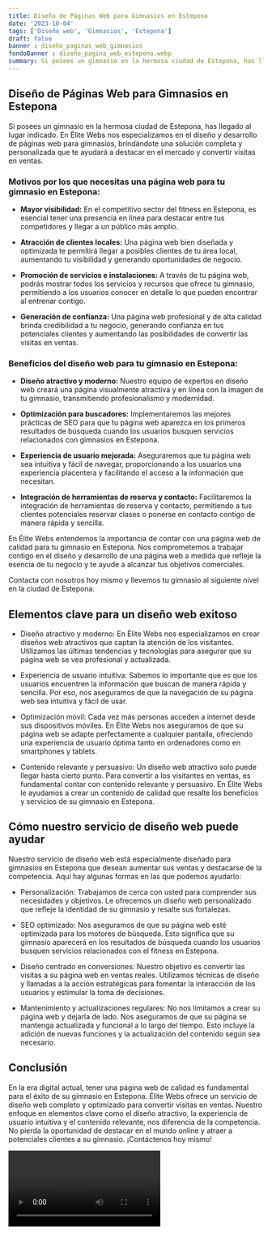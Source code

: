 ```yaml
---
title: Diseño de Páginas Web para Gimnasios en Estepona
date: '2023-10-04'
tags: ['Diseño web', 'Gimnasios', 'Estepona']
draft: false
banner : diseño_paginas_web_gimnasios
fondoBanner : diseño_pagina_web_estepona.webp
summary: Si posees un gimnasio en la hermosa ciudad de Estepona, has llegado al lugar indicado. En Élite Webs nos especializamos en el diseño y desarrollo de páginas web para gimnasios, brindándote una solución completa y personalizada que te ayudará a destacar en el mercado y convertir visitas en ventas.
---
```


## Diseño de Páginas Web para Gimnasios en Estepona

Si posees un gimnasio en la hermosa ciudad de Estepona, has llegado al lugar indicado. En Élite Webs nos especializamos en el diseño y desarrollo de páginas web para gimnasios, brindándote una solución completa y personalizada que te ayudará a destacar en el mercado y convertir visitas en ventas.

### Motivos por los que necesitas una página web para tu gimnasio en Estepona:

- **Mayor visibilidad:** En el competitivo sector del fitness en Estepona, es esencial tener una presencia en línea para destacar entre tus competidores y llegar a un público más amplio.

- **Atracción de clientes locales:** Una página web bien diseñada y optimizada te permitirá llegar a posibles clientes de tu área local, aumentando tu visibilidad y generando oportunidades de negocio.

- **Promoción de servicios e instalaciones:** A través de tu página web, podrás mostrar todos los servicios y recursos que ofrece tu gimnasio, permitiendo a los usuarios conocer en detalle lo que pueden encontrar al entrenar contigo.

- **Generación de confianza:** Una página web profesional y de alta calidad brinda credibilidad a tu negocio, generando confianza en tus potenciales clientes y aumentando las posibilidades de convertir las visitas en ventas.

### Beneficios del diseño web para tu gimnasio en Estepona:

- **Diseño atractivo y moderno:** Nuestro equipo de expertos en diseño web creará una página visualmente atractiva y en línea con la imagen de tu gimnasio, transmitiendo profesionalismo y modernidad.

- **Optimización para buscadores:** Implementaremos las mejores prácticas de SEO para que tu página web aparezca en los primeros resultados de búsqueda cuando los usuarios busquen servicios relacionados con gimnasios en Estepona.

- **Experiencia de usuario mejorada:** Aseguraremos que tu página web sea intuitiva y fácil de navegar, proporcionando a los usuarios una experiencia placentera y facilitando el acceso a la información que necesitan.

- **Integración de herramientas de reserva y contacto:** Facilitaremos la integración de herramientas de reserva y contacto, permitiendo a tus clientes potenciales reservar clases o ponerse en contacto contigo de manera rápida y sencilla.

En Élite Webs entendemos la importancia de contar con una página web de calidad para tu gimnasio en Estepona. Nos comprometemos a trabajar contigo en el diseño y desarrollo de una página web a medida que refleje la esencia de tu negocio y te ayude a alcanzar tus objetivos comerciales.

Contacta con nosotros hoy mismo y llevemos tu gimnasio al siguiente nivel en la ciudad de Estepona.

<GifSeo />

<Cta />

## Elementos clave para un diseño web exitoso

- Diseño atractivo y moderno: En Élite Webs nos especializamos en crear diseños web atractivos que captan la atención de los visitantes. Utilizamos las últimas tendencias y tecnologías para asegurar que su página web se vea profesional y actualizada.

- Experiencia de usuario intuitiva: Sabemos lo importante que es que los usuarios encuentren la información que buscan de manera rápida y sencilla. Por eso, nos aseguramos de que la navegación de su página web sea intuitiva y fácil de usar.

- Optimización móvil: Cada vez más personas acceden a internet desde sus dispositivos móviles. En Élite Webs nos aseguramos de que su página web se adapte perfectamente a cualquier pantalla, ofreciendo una experiencia de usuario óptima tanto en ordenadores como en smartphones y tablets.

- Contenido relevante y persuasivo: Un diseño web atractivo solo puede llegar hasta cierto punto. Para convertir a los visitantes en ventas, es fundamental contar con contenido relevante y persuasivo. En Élite Webs le ayudamos a crear un contenido de calidad que resalte los beneficios y servicios de su gimnasio en Estepona.

## Cómo nuestro servicio de diseño web puede ayudar

Nuestro servicio de diseño web está especialmente diseñado para gimnasios en Estepona que desean aumentar sus ventas y destacarse de la competencia. Aquí hay algunas formas en las que podemos ayudarlo:

- Personalización: Trabajamos de cerca con usted para comprender sus necesidades y objetivos. Le ofrecemos un diseño web personalizado que refleje la identidad de su gimnasio y resalte sus fortalezas.

- SEO optimizado: Nos aseguramos de que su página web esté optimizada para los motores de búsqueda. Esto significa que su gimnasio aparecerá en los resultados de búsqueda cuando los usuarios busquen servicios relacionados con el fitness en Estepona.

- Diseño centrado en conversiones: Nuestro objetivo es convertir las visitas a su página web en ventas reales. Utilizamos técnicas de diseño y llamadas a la acción estratégicas para fomentar la interacción de los usuarios y estimular la toma de decisiones.

- Mantenimiento y actualizaciones regulares: No nos limitamos a crear su página web y dejarla de lado. Nos aseguramos de que su página se mantenga actualizada y funcional a lo largo del tiempo. Esto incluye la adición de nuevas funciones y la actualización del contenido según sea necesario.

## Conclusión

En la era digital actual, tener una página web de calidad es fundamental para el éxito de su gimnasio en Estepona. Élite Webs ofrece un servicio de diseño web completo y optimizado para convertir visitas en ventas. Nuestro enfoque en elementos clave como el diseño atractivo, la experiencia de usuario intuitiva y el contenido relevante, nos diferencia de la competencia. No pierda la oportunidad de destacar en el mundo online y atraer a potenciales clientes a su gimnasio. ¡Contáctenos hoy mismo!

<Video />

<CtaBot job='Gimnasios' city='Estepona'/>

<Gmaps query='Estepona+españa+maps' />